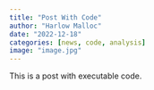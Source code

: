 ```yaml
---
title: "Post With Code"
author: "Harlow Malloc"
date: "2022-12-18"
categories: [news, code, analysis]
image: "image.jpg"
---
```


This is a post with executable code.
